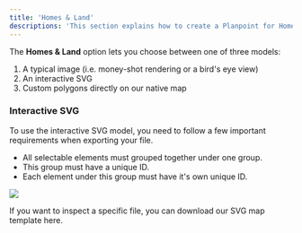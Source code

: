 ```yaml
---
title: 'Homes & Land'
descriptions: 'This section explains how to create a Planpoint for Homes & Land.'
---
```


The **Homes & Land** option lets you choose between one of three models:

1. A typical image (i.e. money-shot rendering or a bird's eye view)
2. An interactive SVG
3. Custom polygons directly on our native map

### Interactive SVG

To use the interactive SVG model, you need to follow a few important requirements when exporting your file.

- All selectable elements must grouped together under one group.
- This group must have a unique ID.
- Each element under this group must have it's own unique ID.

<Frame>
  <img src="https://i.postimg.cc/qvw1RTBT/SVG-homes.png" />
</Frame>

<Info>If you want to inspect a specific file, you can download our SVG map template here.</Info>